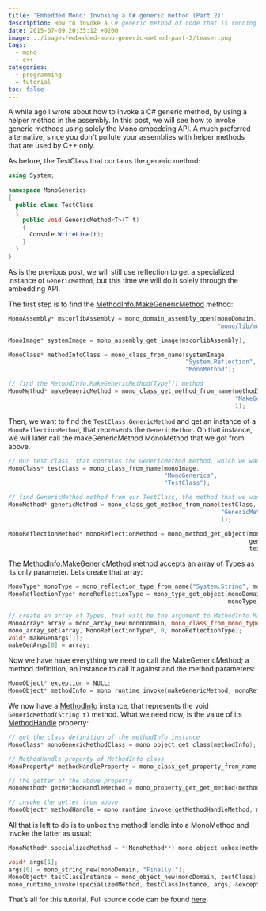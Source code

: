 ```yaml
---
title: 'Embedded Mono: Invoking a C# generic method (Part 2)'
description: How to invoke a C# generic method of code that is running on Embedded Mono in a C++ application (Part 2)
date: 2015-07-09 20:35:12 +0200
image: ../images/embedded-mono-generic-method-part-2/teaser.png
tags: 
  - mono
  - c++
categories: 
  - programming
  - tutorial
toc: false
---
```


A while ago I wrote about <Link to="/blog/embedded-mono-invoking-a-c-generic-method-part-1/">how to invoke a C# generic method</Link>, by using a helper method in the assembly. In this post, we will see how to invoke generic methods using solely the Mono embedding API. A much preferred alternative, since you don't pollute your assemblies with helper methods that are used by C++ only.

As before, the TestClass that contains the generic method:

```csharp
using System;
 
namespace MonoGenerics
{
  public class TestClass
  {
    public void GenericMethod<T>(T t)
    {
      Console.WriteLine(t);
    }
  }
}
```

As is the previous post, we will still use reflection to get a specialized instance of `GenericMethod`, but this time we will do it solely through the embedding API.

The first step is to find the [MethodInfo.MakeGenericMethod](https://msdn.microsoft.com/en-us/library/system.reflection.methodinfo.makegenericmethod(v=vs.100).aspx) method:

```cpp
MonoAssembly* mscorlibAssembly = mono_domain_assembly_open(monoDomain,
                                                           "mono/lib/mono/4.0/mscorlib.dll");

MonoImage* systemImage = mono_assembly_get_image(mscorlibAssembly);

MonoClass* methodInfoClass = mono_class_from_name(systemImage,
                                                  "System.Reflection",
                                                  "MonoMethod");

// find the MethodInfo.MakeGenericMethod(Type[]) method
MonoMethod* makeGenericMethod = mono_class_get_method_from_name(methodInfoClass,
                                                                "MakeGenericMethod",
                                                                1);
```

Then, we want to find the `TestClass.GenericMethod` and get an instance of a `MonoReflectionMethod`, that represents the `GenericMethod`. On that instance, we will later call the makeGenericMethod MonoMethod that we got from above.

```cpp
// Our test class, that contains the GenericMethod method, which we want to call
MonoClass* testClass = mono_class_from_name(monoImage,
                                            "MonoGenerics",
                                            "TestClass");

// find GenericMethod method from our TestClass, the method that we want to invoke
MonoMethod* genericMethod = mono_class_get_method_from_name(testClass,
                                                            "GenericMethod",
                                                            1);

MonoReflectionMethod* monoReflectionMethod = mono_method_get_object(monoDomain,
                                                                    genericMethod,
                                                                    testClass);
```

The [MethodInfo.MakeGenericMethod](https://msdn.microsoft.com/en-us/library/system.reflection.methodinfo.makegenericmethod(v=vs.100).aspx) method accepts an array of Types as its only parameter. Lets create that array:

```cpp
MonoType* monoType = mono_reflection_type_from_name("System.String", monoImage);
MonoReflectionType* monoReflectionType = mono_type_get_object(monoDomain,
                                                              monoType);

// create an array of Types, that will be the argument to MethodInfo.MakeGenericMethod(Type[])
MonoArray* array = mono_array_new(monoDomain, mono_class_from_mono_type(monoType), 1);
mono_array_set(array, MonoReflectionType*, 0, monoReflectionType);
void* makeGenArgs[1];
makeGenArgs[0] = array;
```

Now we have have everything we need to call the MakeGenericMethod; a method definition, an instance to call it against and the method parameters:

```cpp
MonoObject* exception = NULL;
MonoObject* methodInfo = mono_runtime_invoke(makeGenericMethod, monoReflectionMethod, makeGenArgs, &exception);
```

We now have a [MethodInfo](https://msdn.microsoft.com/en-us/library/system.reflection.methodinfo(v=vs.100).aspx) instance, that represents the void `GenericMethod(String t)` method. What we need now, is the value of its [MethodHandle](https://msdn.microsoft.com/en-us/library/system.reflection.methodbase.methodhandle(v=vs.100).aspx) property:

```cpp
// get the class definition of the methodInfo instance
MonoClass* monoGenericMethodClass = mono_object_get_class(methodInfo);

// MethodHandle property of MethodInfo class
MonoProperty* methodHandleProperty = mono_class_get_property_from_name(monoGenericMethodClass, "MethodHandle");

// the getter of the above property
MonoMethod* getMethodHandleMethod = mono_property_get_get_method(methodHandleProperty);

// invoke the getter from above
MonoObject* methodHandle = mono_runtime_invoke(getMethodHandleMethod, methodInfo, NULL, &exception);
```

All that is left to do is to unbox the methodHandle into a MonoMethod and invoke the latter as usual:

```cpp
MonoMethod* specializedMethod = *(MonoMethod**) mono_object_unbox(methodHandle);

void* args[1];
args[0] = mono_string_new(monoDomain, "Finally!");
MonoObject* testClassInstance = mono_object_new(monoDomain, testClass);
mono_runtime_invoke(specializedMethod, testClassInstance, args, &exception);
```

That’s all for this tutorial. Full source code can be found [here](https://gist.github.com/gedim21/8d86ba8e59ac5d8ed0ee).
